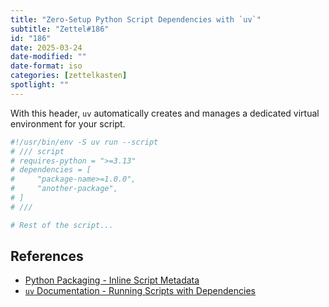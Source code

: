 ```yaml
---
title: "Zero-Setup Python Script Dependencies with `uv`"
subtitle: "Zettel#186"
id: "186"
date: 2025-03-24
date-modified: ""
date-format: iso
categories: [zettelkasten]
spotlight: ""
---
```

With this header, `uv` automatically creates and manages a dedicated virtual environment for your script.

```python
#!/usr/bin/env -S uv run --script
# /// script
# requires-python = ">=3.13"
# dependencies = [
#     "package-name>=1.0.0",
#     "another-package",
# ]
# ///

# Rest of the script...
```

## References

* [Python Packaging - Inline Script Metadata](https://packaging.python.org/en/latest/specifications/inline-script-metadata/#inline-script-metadata)
* [`uv` Documentation - Running Scripts with Dependencies](https://docs.astral.sh/uv/guides/scripts/#running-a-script-with-dependencies)
